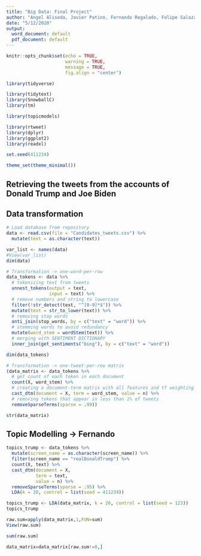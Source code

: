 ---
title: "Big Data: Final Project"
author: "Angel Aliseda, Javier Patino, Fernando Regalado, Felipe Salazar"
date: "5/12/2020"
output:
  word_document: default
  pdf_document: default
---

```{r setup, include=FALSE}
knitr::opts_chunk$set(echo = TRUE,
                      warning = TRUE,
                      message = TRUE,
                      fig.align = "center")

library(tidyverse)

library(tidytext)
library(SnowballC)
library(tm)

library(topicmodels)

library(rtweet)
library(dplyr)
library(ggplot2)
library(readxl)

set.seed(411234)

theme_set(theme_minimal())
```

## Retrieving the tweets from the accounts of Donald Trump and Joe Biden

## Data transformation
```{r Data}
# Load database from repository
data <- read.csv(file = "Candidates_tweets.csv") %>%
  mutate(text = as.character(text))

var_list <- names(data)
#View(var_list)
dim(data)
```

```{r data one-word-per-row}
# Transformation -> one-word-per-row
data_tokens <- data %>% 
  # tokenizing text from tweets
  unnest_tokens(output = text,                       
                input = text) %>%
  # remove numbers and string to lowercase
  filter(!str_detect(text, "^[0-9]*$")) %>%
  mutate(text = str_to_lower(text)) %>%
  # removing stop words
  anti_join(stop_words, by = c("text" = "word")) %>%
  # stemming words to avoid redundancy
  mutate(word_stem = wordStem(text)) %>%
  # merging with SENTIMENT DICTIONARY
  inner_join(get_sentiments("bing"), by = c("text" = "word"))

dim(data_tokens)
```

```{r data one-tweet-per-row matrix}
# Transformation -> one-tweet-per-row matrix
(data_matrix <- data_tokens %>%
  # get count of each token in each document
  count(X, word_stem) %>%
  # creating a document-term matrix with all features and tf weighting
  cast_dtm(document = X, term = word_stem, value = n) %>%
  # removing tokens that appear in less than 1% of tweets
  removeSparseTerms(sparse = .99))

str(data_matrix)
```

## Topic Modelling -> Fernando
```{r}
topics_trump <- data_tokens %>%
  mutate(screen_name = as.character(screen_name)) %>%
  filter(screen_name == "realDonaldTrump") %>%
  count(X, text) %>%
  cast_dtm(document = X,
           term = text,
           value = n) %>%
  removeSparseTerms(sparse = .95) %>%
  LDA(k = 20, control = list(seed = 411234))

topics_trump <- LDA(data_matrix, k = 20, control = list(seed = 123))
topics_trump

raw.sum=apply(data_matrix,1,FUN=sum)
View(raw.sum)

sum(raw.sum)

data_matrix=data_matrix[raw.sum!=0,]
```

